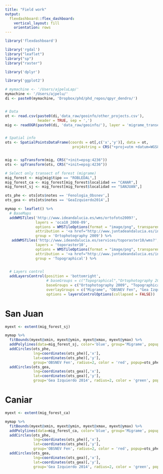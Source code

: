 ```yaml
---
title: "Field work"
output: 
  flexdashboard::flex_dashboard:
    vertical_layout: fill
    orientation: rows
---
```


```r
library('flexdashboard')
```

```r
library('rgdal')
library("leaflet") 
library("sp")
library("raster")

library('dplyr')

library('ggplot2')

```



```r
# mymachine <- '/Users/ajpeluLap/' 
mymachine <- '/Users/ajpelu/' 
di <- paste0(mymachine, 'Dropbox/phd/phd_repos/qpyr_dendro/')


# Data 
ot <- read.csv(paste0(di,'data_raw/geoinfo/other_projects.csv'), 
               header = TRUE, sep = ',')
mig <- readOGR(paste0(di, 'data_raw/geoinfo/'), layer = 'migrame_transectos', verbose = FALSE) 


# Spatial info
ots <- SpatialPointsDataFrame(coords = ot[,c('x','y')], data = ot,
                               proj4string = CRS("+proj=utm +datum=WGS84 +ellps=WGS84 +towgs84=0,0,0"))


mig <- spTransform(mig, CRS("+init=epsg:4236"))
ots <- spTransform(ots, CRS("+init=epsg:4236"))

# Select only transect of forest (migrame)
mig_forest <- mig[mig$tipo == "ROBLEDAL",]
mig_forest_ca <- mig_forest[mig_forest$localidad == "CANAR",]
mig_forest_sj <- mig_forest[mig_forest$localidad == "SANJUAN",]

ots_phe <- ots[ots$notes == 'Fenologia_Obsnev',]
ots_gea <- ots[ots$notes == 'GeaIzquierdo2014',]

```



```r
mymap <- leaflet() %>% 
  # BaseMaps 
  addWMSTiles('http://www.ideandalucia.es/wms/ortofoto2009?',
              layers = 'oca10_2008-09',
              options = WMSTileOptions(format = "image/png", transparent = FALSE),
              attribution = '<a href="http://www.juntadeandalucia.es/institutodeestadisticaycartografia" target="_blank">Instituto de Estadística y Cartografía de Andalucía</a>',
              group = 'Ortophotography 2009') %>%
   addWMSTiles('http://www.ideandalucia.es/services/toporaster10/wms?',
              layers = 'toporaster10',
              options = WMSTileOptions(format = "image/png", transparent = FALSE),
              attribution = '<a href="http://www.juntadeandalucia.es/institutodeestadisticaycartografia" target="_blank">Instituto de Estadística y Cartografía de Andalucía</a>',
              group = 'Topographical') %>%

  
  # Layers control
  addLayersControl(position = 'bottomright',
                   # baseGroups = c("Topographical","Ortophotography 2009","PNOA"),
                   baseGroups = c("Ortophotography 2009", "Topographical"),
                   overlayGroups = c("Migrame", "OBSNEV Fen", "Gea Izquierdo 2014"),
                   options = layersControlOptions(collapsed = FALSE))


```


San Juan
=======================================================================

```r
myext <- extent(mig_forest_sj)

mymap %>% 
  fitBounds(myext@xmin, myext@ymin, myext@xmax, myext@ymax) %>% 
  addPolylines(data=mig_forest_sj, color='blue', group='Migrame', popup=mig_forest_sj$nombre) %>% 
  addCircles(ots_phe, 
             lng=coordinates(ots_phe)[,'x'], 
             lat=coordinates(ots_phe)[,'y'], 
             group='OBSNEV Fen', radius=2, color = 'red', popup=ots_phe$name) %>% 
  addCircles(ots_gea, 
             lng=coordinates(ots_gea)[,'x'], 
             lat=coordinates(ots_gea)[,'y'], 
             group='Gea Izquierdo 2014', radius=2, color = 'green', popup=ots_gea$name)

```


Caniar
=======================================================================

```r
myext <- extent(mig_forest_ca)

mymap %>% 
  fitBounds(myext@xmin, myext@ymin, myext@xmax, myext@ymax) %>% 
  addPolylines(data=mig_forest_ca, color='blue', group='Migrame', popup=mig_forest_ca$nombre) %>% 
  addCircles(ots_phe, 
             lng=coordinates(ots_phe)[,'x'], 
             lat=coordinates(ots_phe)[,'y'], 
             group='OBSNEV Fen', radius=2, color = 'red', popup=ots_phe$name) %>% 
  addCircles(ots_gea, 
             lng=coordinates(ots_gea)[,'x'], 
             lat=coordinates(ots_gea)[,'y'], 
             group='Gea Izquierdo 2014', radius=2, color = 'green', popup=ots_gea$name)

```



